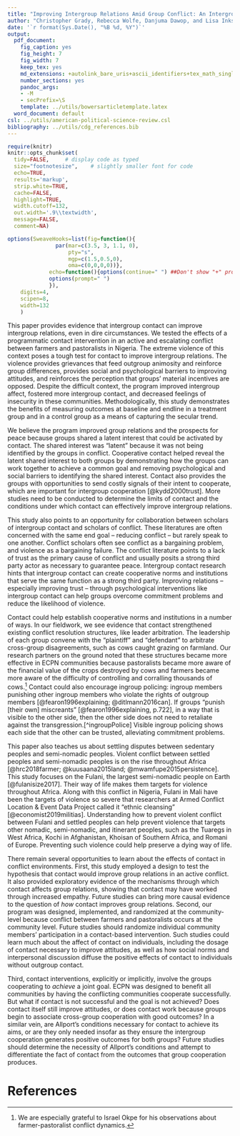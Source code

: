 ```yaml
---
title: "Improving Intergroup Relations Amid Group Conflict: An Intergroup Contact Field Experiment in Nigeria - Discussion"
author: "Christopher Grady, Rebecca Wolfe, Danjuma Dawop, and Lisa Inks"
date: '`r format(Sys.Date(), "%B %d, %Y")`'
output:
  pdf_document:
    fig_caption: yes
    fig_height: 7
    fig_width: 7
    keep_tex: yes
    md_extensions: +autolink_bare_uris+ascii_identifiers+tex_math_single_backslash
    number_sections: yes
    pandoc_args:
    - -M
    - secPrefix=\S
    template: ../utils/bowersarticletemplate.latex
  word_document: default
csl: ../utils/american-political-science-review.csl
bibliography: ../utils/cdg_references.bib
---
```


```r
require(knitr)
knitr::opts_chunk$set(
  tidy=FALSE,     # display code as typed
  size="footnotesize",    # slightly smaller font for code
  echo=TRUE,
  results='markup',
  strip.white=TRUE,
  cache=FALSE,
  highlight=TRUE,
  width.cutoff=132,
  out.width='.9\\textwidth',
  message=FALSE,
  comment=NA)

options(SweaveHooks=list(fig=function(){
			   par(mar=c(3.5, 3, 1.1, 0),
			       pty="s",
			       mgp=c(1.5,0.5,0),
			       oma=c(0,0,0,0))},
			 echo=function(){options(continue=" ") ##Don't show "+" prompts,
			 options(prompt=" ")
			 }),
	digits=4,
	scipen=8,
	width=132
	)
```

This paper provides evidence that intergroup contact can improve intergroup relations, even in dire circumstances.  We tested the effects of a programmatic contact intervention in an active and escalating conflict between farmers and pastoralists in Nigeria.  The extreme violence of this context poses a tough test for contact to improve intergroup relations.  The violence provides grievances that feed outgroup animosity and reinforce group differences, provides social and psychological barriers to improving attitudes, and reinforces the perception that groups' material incentives are opposed.  Despite the difficult context, the program improved intergroup affect, fostered more intergroup contact, and decreased feelings of insecurity in these communities.  Methodologically, this study demonstrates the benefits of measuring outcomes at baseline and endline in a treatment group and in a control group as a means of capturing the secular trend.

We believe the program improved group relations and the prospects for peace because groups shared a latent interest that could be activated by contact.  The shared interest was "latent" because it was not being identified by the groups in conflict.  Cooperative contact helped reveal the latent shared interest to both groups by demonstrating how the groups can work together to achieve a common goal and removing psychological and social barriers to identifying the shared interest.  Contact also provides the groups with opportunities to send costly signals of their intent to cooperate, which are important for intergroup cooperation [@kydd2000trust].  More studies need to be conducted to determine the limits of contact and the conditions under which contact can effectively improve intergroup relations.

This study also points to an opportunity for collaboration between scholars of intergroup contact and scholars of conflict.  These literatures are often concerned with the same end goal -- reducing conflict -- but rarely speak to one another.  Conflict scholars often see conflict as a bargaining problem, and violence as a bargaining failure.  The conflict literature points to a lack of trust as the primary cause of conflict and usually posits a strong third party actor as necessary to guarantee peace.  Intergroup contact research hints that intergroup contact can create cooperative norms and institutions that serve the same function as a strong third party.  Improving relations -- especially improving trust -- through psychological interventions like intergroup contact can help groups overcome commitment problems and reduce the likelihood of violence.

Contact could help establish cooperative norms and institutions in a number of ways.  In our fieldwork, we see evidence that contact strengthened existing conflict resolution structures, like leader arbitration.  The leadership of each group convene with the "plaintiff" and "defendant" to arbitrate cross-group disagreements, such as cows caught grazing on farmland.  Our research partners on the ground noted that these structures became more effective in ECPN communities because pastoralists became more aware of the financial value of the crops destroyed by cows and farmers became more aware of the difficulty of controlling and corralling thousands of cows.^[We are especially grateful to Israel Okpe for his observations about farmer-pastoralist conflict dynamics.]  Contact could also encourage ingroup policing: ingroup members punishing other ingroup members who violate the rights of outgroup members [@fearon1996explaining; @ditlmann2016can].  If groups "punish [their own] miscreants" [@fearon1996explaining, p.722], in a way that is visible to the other side, then the other side does not need to retaliate against the transgression.[^ingroupPolice]  Visible ingroup policing shows each side that the other can be trusted, alleviating commitment problems.

<!--need to merge this better with "what we learn about reducing conflict."  Communal, ethnic, sedentary-nomadic/itinerant. -->
This paper also teaches us about settling disputes between sedentary peoples and semi-nomadic peoples.  Violent conflict between settled peoples and semi-nomadic peoples is on the rise throughout Africa [@hrc2018farmer; @kuusaana2015land; @mwamfupe2015persistence].  This study focuses on the Fulani, the largest semi-nomadic people on Earth [@fulanisize2017].  Their way of life makes them targets for violence throughout Africa.  Along with this conflict in Nigeria, Fulani in Mali have been the targets of violence so severe that researchers at Armed Conflict Location & Event Data Project called it "ethnic cleansing" [@economist2019militias].  Understanding how to prevent violent conflict between Fulani and settled peoples can help prevent violence that targets other nomadic, semi-nomadic, and itinerant peoples, such as the Tuaregs in West Africa, Kochi in Afghanistan, Khoisan of Southern Africa, and Romani of Europe.  Preventing such violence could help preserve a dying way of life.

There remain several opportunities to learn about the effects of contact in conflict environments.  First, this study employed a design to test the hypothesis that contact would improve group relations in an active conflict.  It also provided exploratory evidence of the mechanisms through which contact affects group relations, showing that contact may have worked through increased empathy.  Future studies can bring more causal evidence to the question of _how_ contact improves group relations.  Second, our program was designed, implemented, and randomized at the community-level because conflict between farmers and pastoralists occurs at the community level.  Future studies should randomize individual community members' participation in a contact-based intervention.  Such studies could learn much about the affect of contact on individuals, including the dosage of contact necessary to improve attitudes, as well as how social norms and interpersonal discussion diffuse the positive effects of contact to individuals without outgroup contact.

Third, contact interventions, explicitly or implicitly, involve the groups cooperating to _achieve_ a joint goal.  ECPN was designed to benefit all communities by having the conflicting communities cooperate successfully.  But what if contact is not successful and the goal is not achieved?  Does contact itself still improve attitudes, or does contact work because groups begin to associate cross-group cooperation with good outcomes?  In a similar vein, are Allport's conditions necessary for contact to achieve its aims, or are they only needed insofar as they ensure the intergroup cooperation generates positive outcomes for both groups?  Future studies should determine the necessity of Allport's conditions and attempt to differentiate the fact of contact from the outcomes that group cooperation produces.

<!--

# Key points

- Contact mainly tested in lab between minimally different groups. We tested with groups actively fighting.  Toughest test because these groups have most reasons for animosity, trends/forces driving them apart and pushing them towards conflict.  Despite that, we see many positive effects.
- Importance of cooperation == group benefit?
    - Humans are goal-driven.  In a lab experiment, @grady2019contact suggests that cooperative contact only improves attitudes towards the outgroup if the cooperation achieve its objective.
    - Similar to @kydd costly signal: assure other side that working together will be good. Also applies to indirect contact: have to hear about or observe contact going well to want contact with the other side. @jha2013trade: interethnic trade that benefited both parties created norms of interethnic cooperation; those norms continued to have effects centuries later.  Intergroup contact often entails reciprocal exchanges like trade, which can provide tangible evidence that both groups are materially better off cooperating than fighting [@rohner2013war].
    - Reveal latent shared interests by removing barriers to identifying those interests.  Hard to believe there is a shared interest while holding negative stereotypes about the other group, such as their lack of trustworthiness and their ingroup favoritism.  Hard to see a shared interest when interacting with the other group causes anxiety due to feelings of threat.  Hard to see a shared interest when you do not identify any shared identities.  Contact removes these barriers.


### Challenges == Opportunities

- more field experiments; this is only one.
- randomization at individual-level
- groups equally benefiting from intervention
- vary the mechanisms as much as possible
- systematically vary the benefit received from contact (contact itself or contact's success)

### Other future

- why group status affects impact?  Minority group has lots of experience with majority group?  Culture does not assign negative traits to majority group because "culture" is dictated by majority?


## Discussion

need more field experiments; this is only one.  Contact mainly tested in lab between minimally different groups.

Methodological: "baseline/endline + control group as a means of capturing the secular trend".

Contact and Allport's conditions: maybe not about the conditions, but about beliefs that cooperation/interaction with the outgroup will help individuals achieve their goals.  People are goal-oriented, with material, social/status, psychological/internalized moral, and evolutionary goals. People do things to achieve those goals.  People like things that help them achieve their goals.  If intergroup cooperation leads to positive outcomes, I will do more of it and I will like that group.
Interacting with some other group with equal status == likely that my opinions/desires taken into account, whereas unequal status == my opinions/desires are subordinated.  Institutional support == likely that social norms are on my side.  No institutional support == very possible that social norms are not on my side.  Common goals == group working on something that is good for me and good for them; can trust them to work on it, too.  @grady2019contact suggests that cooperative contact most effectively improves attitudes towards the outgroup if the cooperation achieve its objective.  Economic incentives improve attitudes about peace (Jha and Shayo 2019 - Valuing Peace).


Conclusion/summary: Intergroup contact improves intergroup attitudes.  Could contact-based programs effectively improve attitudes amongst groups in conflict?  Take-away: Evidence that this peacebuilding intervention increased trust between conflicting groups.  And group members feelings of physical security increased.

Further research needed to see if improving relations reduces conflict.  One strand of literature sees conflict as a bargaining problem, and violence as a bargaining failure.  In theory, groups should avoid fighting and reach peaceful solution because fighting is costly.  Yet group conflict is common.  This literature points to a lack of trust as the primary cause of conflict.  Improving relations -- especially improving trust -- can help groups overcome commitment problems and reduce the likelihood of violence.

Bridging formal theory and rationalist perspectives with psychological perspectives.  Thinking about psychological implications on games like bargaining, prisoner's dilemma/collective action problems, stag hunt, and trust/trust + reassurance games.  How do psychological conditions like prejudice change preferences and behavior in these games?  Ostrom called for interdisciplinary work about variables affecting likelihood of collective action [@ostrom2003trust]. Cannot always test these variables in a lab -- groups have histories that create trust and distrust, violence occurs in real world, signals of trust are embedded in and can get dwarfed by wider social contexts, my self-conception as a "nice" person is connected to my real world behavior but maybe not my lab behavior, etc...



Mechanism could be "ability to identify local outgroup from non-local outgroup"?

Farmers arresting livestock guard suggests some level of ingroup policing or of viewing the farmer and pastoralist communities as tied together.


We see more market interactions.  @rohner2013war says trade can increase intergroup trust.  More opportunities to signal trustworthiness in trade.  More opportunities to see benefit from cooperating with the outgroup (Realistic group conflict theory).  

Would this happen without NGO?  Presence of outside group encouraging the interaction surely helps.  But the situations that these programs exogenously introduce are often mimicked and inspired by real-life experiences of villages that did not descend into conflict.  Notable in...[chris: I think cites are all in autesserre2017 foreign affairs.  Stuff about Congo? Resisting War: How Communities Protect Themselves.  ].  This program "randomly assigns" what those villages developed endogenously.

Future: mechanisms and ways to scale up.  Mechanisms could be many things.  Ways to scale up: cannot have every group in conflict meet.  Scale up with contact between key actors that could diffuse the positive effects of contact & change social norms.  Media programs and observational/vicarious contact.

Some mechanisms of intergroup contact theory clearly will not function here.  Reduced outgroup threat (("Sullivan, Pierson, & Marcus, 1982; Gibson, 2006). If citizens perceive or experience threat from an out-group, they are more likely to be intolerant toward that group)".  Ingroup expands to include outgroup -- no way.  Empathy yes.  Belief that working together will benefit us == yes.

Other Mechanisms: assist intergroup bargaining with opportunities for costly signaling, increased trust.  Increase ingroup policing.  Increase social norms against intergroup violence.  Change interpersonal attitudes?

An important question is scaling intergroup contact to larger conflicts.  Intergroup contact is unlikely to deter violence between groups involved in large-scale ethnic war where opposing armies commit atrocities, for example.  It's also unlikely to naturally occur between groups with limited contact to each other, or for people who consciously select out of intergroup contact situations.

An attempt to scale-up intergroup contact can use mechanisms of social or vicarious learning.  Research shows that even _observing_ interactions between a member of your group and a member of a disliked group can improve attitudes [@vezzali2014indirect].  Television and radio programs may thus provide intergroup contact between groups with limited exposure to each other [@mazziotta2011vicarious].  @paluck2009jsp used dramatic radio programs to influence attitudes and behaviors in a post-conflict setting to some effect, and a similar strategy could be used in a conflict setting.

From original intro; Future work should further investigate mechanisms through which grassroots strategies can be successful.  Conditions under which different conflict resolution strategies are successful -- when outside actors needed, when groups can be assisted in solving own conflict.

Future work should further investigate mechanisms through which grassroots strategies can be successful.  Conditions under which different conflict resolution strategies are successful -- when outside actors needed, when groups can be assisted in solving own conflict.  Future work should also investigate "scaling up" grassroots interventions, especially those involving intergroup contact.  Not every conflicting group can have contact with the other side.   Contact between key actors that could diffuse the positive effects of contact & change social norms.  And research shows that even _observing_ interactions between a member of your group and a member of a disliked group can improve attitudes [@vezzali2014indirect].  Television and radio programs may thus provide intergroup contact between groups with limited exposure to each other [@mazziotta2011vicarious].

Could be social desirability bias?  Would indicate the program changed social norms -- still valuable.

Could be survey acquiescence bias -- randomization exp "yes" up on all topics.  But other "placebo" outcomes don't go up.

More research needed about using intergroup contact to promote peace between people in conflict.

In many bargaining instances, third-party enforcer is the state (law).

## Limitations

### Small Number of Communities 

The main limitation of the community-level randomized controlled trial is the number of communities we were able to include in the study. With 30 communities clustered at 15 sites, we have relatively low power to detect an effect of ECPN. We try to increase power by testing multiple hypotheses simultaneously (following Caughey, Dafoe, and Seawright 2017) and by using inverse-covariance-weighted outcome indices,  which should measure our outcomes of interest more precisely than indices constructed using other methods.

### Self-Selection at the Individual Level 

We also initially planned to randomize participation on ECPN committees within intervention communities. However, as discussed above, we had low compliance with the individual-level randomization. As a result, many of the people on the committees self-selected into participation. If we see positive change among committee participants, therefore, it is possible that the type of people who participated would have changed more positively even without ECPN, making it difficult to attribute the change to ECPN. It is also possible that ECPN is effective only on the type of people who elected to participate and would not be as effective on people less interested in the program, making it difficult to generalize the effects of ECPN to the wider population in these areas.

We try to address these concerns in three ways. First, we illustrate that the respondents we resurveyed are not statistically different from baseline respondents on baseline measures. Since the people we resurveyed are an as-if-random sample of all baseline respondents, effects we see in this sample should generalize to other respondents. Second, we demonstrate that on most measures, there are no measurable baseline differences between direct participants, indirect participants, and controls. When there are differences, the control sites start out more positively than intervention sites, which would make it more difficult for us to see an effect (i.e., the differences work against us). Third, we present evidence that these groups do not differ in their baseline-to-endline changes on two placebo outcomes,  suggesting that they have similar trajectories in the absence of ECPN. The results of these balance and placebo tests are presented in Appendix 4. 

### Displacement

An additional limitation of both analyses was the significant displacement in Benue state at the time of the endline. Widespread violence between farmers and pastoralists had forced many of the communities in Benue to flee to safer locations. While we chose randomly among the people we could find, we do not know whether the community members we could locate were somehow different from the broader population in these communities.  Appendix 1 presents evidence that on measured variables, resurveyed respondents in the individual-level analysis are representative of all people from the baseline; we are not able to conduct a similar analysis with the community-level sample. In the discussion section, we provide further explanations for how the interpretation of our results would change if our sample is unrepresentative due to displacement. 

### Program Adaptations

Finally, due to the fluid nature of conflict dynamics and the need to adapt the program when necessary, we were not able to maintain separation between intervention and control sites (i.e., there was contamination). For example, the team conducted an intercommunity peace forum in one intervention site, but community leaders requested that leaders from a neighboring site—which happened to be a control site—attend the forum because of a recent conflict event that had spread across the area. The program team decided to risk contamination of the research by including the control site in that one forum, for the sake of the program’s success. This type of contamination was limited as much as possible, and to the extent that it may affect results of the study, it would attenuate the results, working against our hypotheses rather than in favor of them. 

-->



# References
